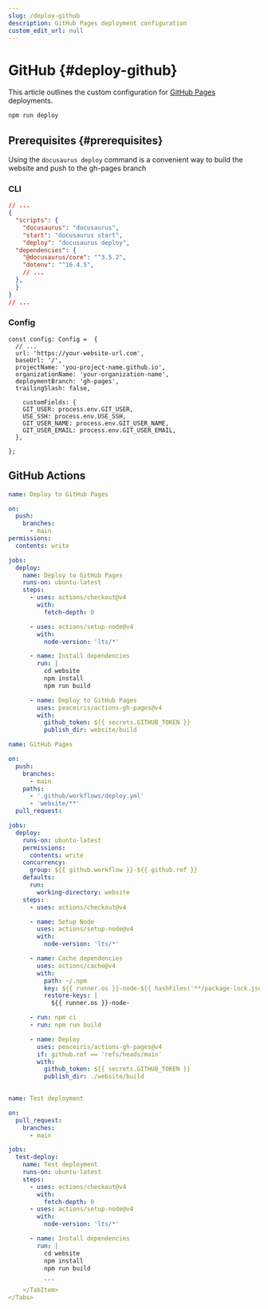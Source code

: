 ```yaml
---
slug: /deploy-github
description: GitHub Pages deployment configuration
custom_edit_url: null
---
```



# GitHub {#deploy-github}

<!-- <FAIcon icon="fa-brands fa-github" size="2x" /> -->

This article outlines the custom configuration for [GitHub Pages](https://docs.github.com/pages) deployments.

```bash npm2yarn
npm run deploy
```

## Prerequisites {#prerequisites}
Using the ``docusaurus deploy`` command is a convenient way to build the website and push to the gh-pages branch

### CLI

```json title="package.json" showLineNumbers {6}
// ...
{
  "scripts": {
    "docusaurus": "docusaurus",
    "start": "docusaurus start",
    "deploy": "docusaurus deploy",
  "dependencies": {
    "@docusaurus/core": "^3.5.2",
    "dotenv": "^16.4.5",
    // ...
  },
  }
}
// ...
```

### Config

```tsx title="docusaurus.config.ts" showLineNumbers {5,6,7}
const config: Config =  {
  // ...
  url: 'https://your-website-url.com',
  baseUrl: '/',
  projectName: 'you-project-name.github.io',
  organizationName: 'your-organization-name',
  deploymentBranch: 'gh-pages',
  trailingSlash: false,
  
    customFields: {
    GIT_USER: process.env.GIT_USER,
    USE_SSH: process.env.USE_SSH,
    GIT_USER_NAME: process.env.GIT_USER_NAME,
    GIT_USER_EMAIL: process.env.GIT_USER_EMAIL,
  },

};
```




## GitHub Actions


<Tabs>
  <TabItem value="depOne" label="Template 1" default>

```yml title=".github/workflows/deploy.yml" {35} showLineNumbers
name: Deploy to GitHub Pages

on:
  push:
    branches:
      - main
permissions:
  contents: write

jobs:
  deploy:
    name: Deploy to GitHub Pages
    runs-on: ubuntu-latest
    steps:
      - uses: actions/checkout@v4
        with:
          fetch-depth: 0

      - uses: actions/setup-node@v4
        with:
          node-version: 'lts/*'

      - name: Install dependencies
        run: |
          cd website
          npm install
          npm run build

      - name: Deploy to GitHub Pages
        uses: peaceiris/actions-gh-pages@v4
        with:
          github_token: ${{ secrets.GITHUB_TOKEN }}
          publish_dir: website/build
```

  </TabItem>
  <TabItem value="depTwo" label="Template 2">


```yml title=".github/workflows/deploy.yml" showLineNumbers
name: GitHub Pages

on:
  push:
    branches:
      - main
    paths:
      - '.github/workflows/deploy.yml'
      - 'website/**'
  pull_request:

jobs:
  deploy:
    runs-on: ubuntu-latest
    permissions:
      contents: write
    concurrency:
      group: ${{ github.workflow }}-${{ github.ref }}
    defaults:
      run:
        working-directory: website
    steps:
      - uses: actions/checkout@v4

      - name: Setup Node
        uses: actions/setup-node@v4
        with:
          node-version: 'lts/*'

      - name: Cache dependencies
        uses: actions/cache@v4
        with:
          path: ~/.npm
          key: ${{ runner.os }}-node-${{ hashFiles('**/package-lock.json') }}
          restore-keys: |
            ${{ runner.os }}-node-

      - run: npm ci
      - run: npm run build

      - name: Deploy
        uses: peaceiris/actions-gh-pages@v4
        if: github.ref == 'refs/heads/main'
        with:
          github_token: ${{ secrets.GITHUB_TOKEN }}
          publish_dir: ./website/build
      
```

  </TabItem>
<TabItem value="testDep" label="Test Deployment">

```yml title=".github/workflows/test-deploy.yml" showLineNumbers
name: Test deployment

on:
  pull_request:
    branches:
      - main

jobs:
  test-deploy:
    name: Test deployment
    runs-on: ubuntu-latest
    steps:
      - uses: actions/checkout@v4
        with:
          fetch-depth: 0
      - uses: actions/setup-node@v4
        with:
          node-version: 'lts/*'

      - name: Install dependencies
        run: |
          cd website
          npm install
          npm run build

          ```
    </TabItem>
</Tabs>
